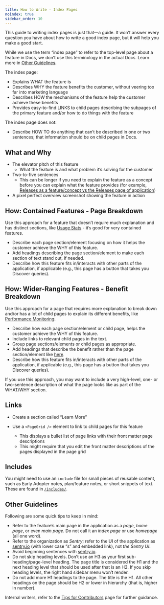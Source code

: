 ```yaml
---
title: How to Write - Index Pages
noindex: true
sidebar_order: 10
---
```


This guide to writing index pages is just that—a guide. It won’t answer every question you have about how to write a good index page, but it will help you make a good start.

<Note>

While we use the term “index page” to refer to the top-level page about a feature in Docs, we don’t use this terminology in the actual Docs. Learn more in [Other Guidelines](#other-guidelines).

</Note>

The index page:

- Explains WHAT the feature is
- Describes WHY the feature benefits the customer, without veering too far into marketing language
- Describes HOW the mechanisms of the feature help the customer achieve these benefits
- Provides easy-to-find LINKS to child pages describing the subpages of the primary feature and/or how to do things with the feature

The index page does not:

- Describe HOW TO do anything that can’t be described in one or two sentences; that information should be on child pages in Docs.

## What and Why

- The elevator pitch of this feature
  - What the feature is and what problem it’s solving for the customer
- Two-to-five sentences
  - This can be longer if you need to explain the feature as a concept before you can explain what the feature provides (for example, [Releases as a feature/concept vs the Releases page of application](/product/releases/))
- A pixel perfect overview screenshot showing the feature in action

## How: Contained Features - Page Breakdown

Use this approach for a feature that doesn’t require much explanation and has distinct sections, like [Usage Stats](/product/stats/) - it’s good for very contained features.

- Describe each page section/element focusing on how it helps the customer achieve the WHY of this feature.
- Add headings describing the page section/element to make each section of text stand out, if needed.
- Describe how this feature fits in/interacts with other parts of the application, if applicable (e.g., this page has a button that takes you Discover queries).

## How: Wider-Ranging Features - Benefit Breakdown

Use this approach for a page that requires more explanation to break down and/or has a lot of child pages to explain its different benefits, like [Performance Monitoring](/product/performance/).

- Describe how each page section/element or child page, helps the customer achieve the WHY of this feature.
- Include links to relevant child pages in the text.
- Group page sections/elements or child pages as appropriate. <!-- TO DO add an example here - probably the new Alerts index page -->
- Add headings that describe the benefit rather than the page section/element like [here](/product/performance/#analyze-performance-trends).
- Describe how this feature fits in/interacts with other parts of the application, if applicable (e.g., this page has a button that takes you Discover queries).

If you use this approach, you may want to include a very high-level, one- or two-sentence description of what the page looks like as part of the WHAT/WHY section.

## Links

- Create a section called “Learn More”
- Use a `<PageGrid />` element to link to child pages for this feature

  - This displays a bullet list of page links with their front matter page descriptions
  - This might require that you edit the front matter descriptions of the pages displayed in the page grid

## Includes

You might need to use an `include` file for small pieces of reusable content, such as Early Adopter notes, plan/feature notes, or short snippets of text. These are found in [`/includes/`](https://github.com/getsentry/sentry-docs/tree/master/includes).

## Other Guidelines

Following are some quick tips to keep in mind:

- Refer to the feature’s main page in the application as a _page_, _home page_, or even _main page_. Do not call it an _index page_ or use _homepage_ (all one word).
- Refer to the organization as _Sentry_; refer to the UI of the application as [sentry.io](https://sentry.io) (with lower case “s” and embedded link), not _the Sentry UI_.
- Avoid beginning sentences with [sentry.io](https://sentry.io).
- Do not skip heading levels. Don’t use an H3 as your first sub-heading/page-level heading. The page title is considered the H1 and the next heading level that should be used after that is an H2. If you skip heading levels, the right hand sidebar menu won’t render.
- Do not add more H1 headings to the page. The title is the H1. All other headings on the page should be H2 or lower in hierarchy (that is, higher in number).

Internal writers, refer to the [Tips for Contributors](https://www.notion.so/sentry/Tips-for-Contributors-b1997ea7f5e84eb9a02e0770b6dcc453) page for further guidance.
